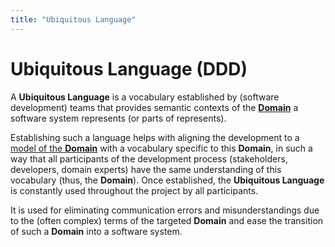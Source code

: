 ```yaml
---
title: "Ubiquitous Language"
---
```




# Ubiquitous Language (DDD)

A **Ubiquitous Language** is a vocabulary established by (software development) teams that provides semantic contexts
of the [**Domain**](softwaredesign.domain) a software system represents (or parts of represents).

Establishing such a language helps with aligning the development to a [model of the **Domain**](ddd.domaindrivendesign)
with a vocabulary specific to this **Domain**, in such a way that all participants of the development process
(stakeholders, developers, domain experts) have the same understanding of this vocabulary (thus, the **Domain**).
Once established, the **Ubiquitous Language** is constantly used throughout the project by all participants.

It is used for eliminating communication errors and misunderstandings due to the (often complex)
terms of the targeted **Domain** and ease the transition of such a **Domain** into a software system.


<BackButton />
